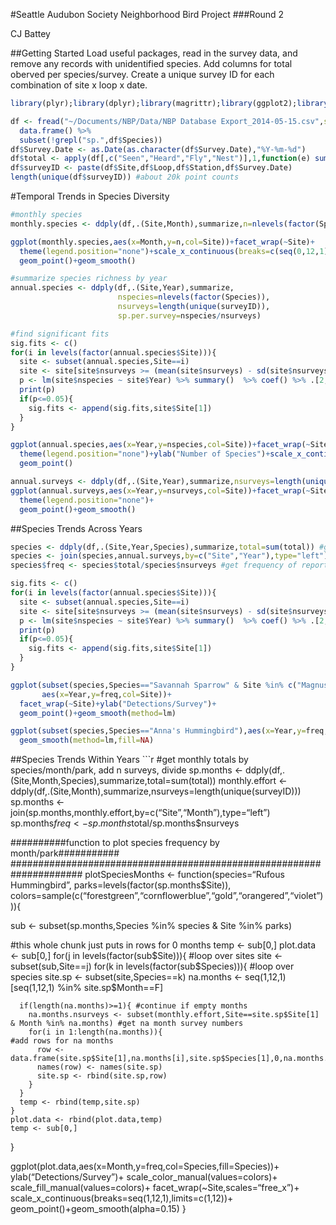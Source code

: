 #Seattle Audubon Society Neighborhood Bird Project
###Round 2

CJ Battey

##Getting Started
Load useful packages, read in the survey data, and remove any records with unidentified species. Add columns for total oberved per species/survey. Create a unique survey ID for each combination of site x loop x date. 
```r
library(plyr);library(dplyr);library(magrittr);library(ggplot2);library(raster);library(data.table);library(viridis)

df <- fread("~/Documents/NBP/Data/NBP Database Export_2014-05-15.csv",stringsAsFactors = T) %>% 
  data.frame() %>% 
  subset(!grepl("sp.",df$Species))
df$Survey.Date <- as.Date(as.character(df$Survey.Date),"%Y-%m-%d")
df$total <- apply(df[,c("Seen","Heard","Fly","Nest")],1,function(e) sum(e))
df$surveyID <- paste(df$Site,df$Loop,df$Station,df$Survey.Date)
length(unique(df$surveyID)) #about 20k point counts
```

#Temporal Trends in Species Diversity
```r
#monthly species 
monthly.species <- ddply(df,.(Site,Month),summarize,n=nlevels(factor(Species)))

ggplot(monthly.species,aes(x=Month,y=n,col=Site))+facet_wrap(~Site)+
  theme(legend.position="none")+scale_x_continuous(breaks=c(seq(0,12,1)))+
  geom_point()+geom_smooth()

#summarize species richness by year
annual.species <- ddply(df,.(Site,Year),summarize,
                        nspecies=nlevels(factor(Species)),
                        nsurveys=length(unique(surveyID)),
                        sp.per.survey=nspecies/nsurveys)

#find significant fits
sig.fits <- c()
for(i in levels(factor(annual.species$Site))){
  site <- subset(annual.species,Site==i)
  site <- site[site$nsurveys >= (mean(site$nsurveys) - sd(site$nsurveys)),]
  p <- lm(site$nspecies ~ site$Year) %>% summary()  %>% coef() %>% .[2,4]
  print(p)
  if(p<=0.05){
    sig.fits <- append(sig.fits,site$Site[1])
  }
}

ggplot(annual.species,aes(x=Year,y=nspecies,col=Site))+facet_wrap(~Site)+
  theme(legend.position="none")+ylab("Number of Species")+scale_x_continuous(breaks=seq(1997,2015,5))+
  geom_point()

annual.surveys <- ddply(df,.(Site,Year),summarize,nsurveys=length(unique(surveyID)))
ggplot(annual.surveys,aes(x=Year,y=nsurveys,col=Site))+facet_wrap(~Site)+
  theme(legend.position="none")+
  geom_point()+geom_smooth()
```


##Species Trends Across Years

```r
species <- ddply(df,.(Site,Year,Species),summarize,total=sum(total)) #get annual totals by species for each park
species <- join(species,annual.surveys,by=c("Site","Year"),type="left") #add number of surveys per year
species$freq <- species$total/species$nsurveys #get frequency of reports

sig.fits <- c()
for(i in levels(factor(annual.species$Site))){
  site <- subset(annual.species,Site==i)
  site <- site[site$nsurveys >= (mean(site$nsurveys) - sd(site$nsurveys)),]
  p <- lm(site$nspecies ~ site$Year) %>% summary()  %>% coef() %>% .[2,4]
  print(p)
  if(p<=0.05){
    sig.fits <- append(sig.fits,site$Site[1])
  }
}

ggplot(subset(species,Species=="Savannah Sparrow" & Site %in% c("Magnuson","Discovery Park","Genesee")),
       aes(x=Year,y=freq,col=Site))+
  facet_wrap(~Site)+ylab("Detections/Survey")+
  geom_point()+geom_smooth(method=lm)

ggplot(subset(species,Species=="Anna's Hummingbird"),aes(x=Year,y=freq,col=Site))+
  geom_smooth(method=lm,fill=NA)
```

##Species Trends Within Years
```r
#get monthly totals by species/month/park, add n surveys, divide
sp.months <- ddply(df,.(Site,Month,Species),summarize,total=sum(total))
monthly.effort <- ddply(df,.(Site,Month),summarize,nsurveys=length(unique(surveyID)))
sp.months <- join(sp.months,monthly.effort,by=c("Site","Month"),type="left")
sp.months$freq <- sp.months$total/sp.months$nsurveys

#####################################################################
##########function to plot species frequency by month/park###########
#####################################################################
plotSpeciesMonths <- function(species="Rufous Hummingbird",
                              parks=levels(factor(sp.months$Site)),
                              colors=sample(c("forestgreen","cornflowerblue","gold","orangered","violet"))){
  
sub <- subset(sp.months,Species %in% species
              & Site %in% parks)

#this whole chunk just puts in rows for 0 months
temp <- sub[0,]
plot.data <- sub[0,]
for(j in levels(factor(sub$Site))){ #loop over sites
    site <- subset(sub,Site==j)
    for(k in levels(factor(sub$Species))){ #loop over species
      site.sp <- subset(site,Species==k)
      na.months <- seq(1,12,1)[seq(1,12,1) %in% site.sp$Month==F]
      
      if(length(na.months)>=1){ #continue if empty months
        na.months.nsurveys <- subset(monthly.effort,Site==site.sp$Site[1] & Month %in% na.months) #get na month survey numbers
        for(i in 1:length(na.months)){                                                            #add rows for na months
          row <- data.frame(site.sp$Site[1],na.months[i],site.sp$Species[1],0,na.months.nsurveys[i,"nsurveys"],0)
          names(row) <- names(site.sp)
          site.sp <- rbind(site.sp,row)
        }
      }
      temp <- rbind(temp,site.sp)
    }
    plot.data <- rbind(plot.data,temp)
    temp <- sub[0,]
}

ggplot(plot.data,aes(x=Month,y=freq,col=Species,fill=Species))+
  ylab("Detections/Survey")+
  scale_color_manual(values=colors)+
  scale_fill_manual(values=colors)+
  facet_wrap(~Site,scales="free_x")+
  scale_x_continuous(breaks=seq(1,12,1),limits=c(1,12))+
  geom_point()+geom_smooth(alpha=0.15)
}


